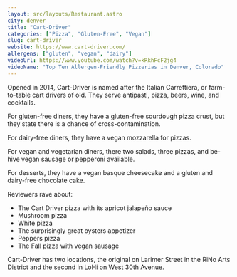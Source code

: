 ```yaml
---
layout: src/layouts/Restaurant.astro
city: denver
title: "Cart-Driver"
categories: ["Pizza", "Gluten-Free", "Vegan"]
slug: cart-driver
website: https://www.cart-driver.com/
allergens: ["gluten", "vegan", "dairy"]
videoUrl: https://www.youtube.com/watch?v=kRkhFcF2jg4
videoName: "Top Ten Allergen-Friendly Pizzerias in Denver, Colorado"
---
```


Opened in 2014, Cart-Driver is named after the Italian Carrettiera, or farm-to-table cart drivers of old. They serve antipasti, pizza, beers, wine, and cocktails.

For gluten-free diners, they have a gluten-free sourdough pizza crust, but they state there is a chance of cross-contamination.

For dairy-free diners, they have a vegan mozzarella for pizzas.

For vegan and vegetarian diners, there two salads, three pizzas, and be-hive vegan sausage or pepperoni available.

For desserts, they have a vegan basque cheesecake and a gluten and dairy-free chocolate cake.

Reviewers rave about:
* The Cart Driver pizza with its apricot jalapeño sauce
* Mushroom pizza
* White pizza
* The surprisingly great oysters appetizer
* Peppers pizza
* The Fall pizza with vegan sausage

Cart-Driver has two locations, the original on Larimer Street in the RiNo Arts District and the second in LoHi on West 30th Avenue.
